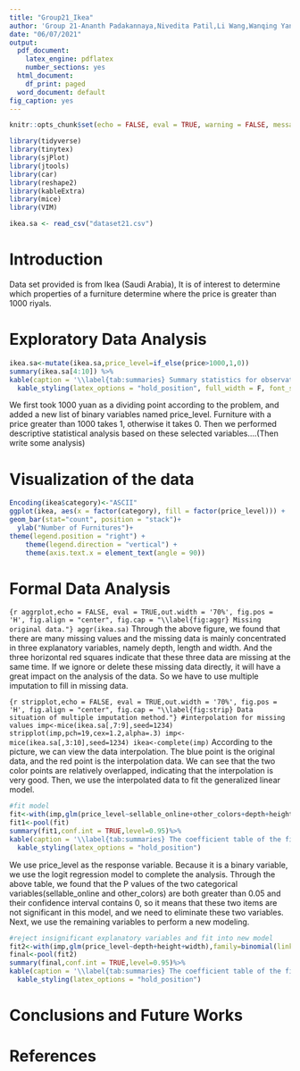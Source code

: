 ---
title: "Group21_Ikea"
author: 'Group 21-Ananth Padakannaya,Nivedita Patil,Li Wang,Wanqing Yang,Boyao Ma'
date: "06/07/2021"
output:
  pdf_document:
    latex_engine: pdflatex
    number_sections: yes
  html_document:
    df_print: paged
  word_document: default
fig_caption: yes
---

```{r setup, include=FALSE}
knitr::opts_chunk$set(echo = FALSE, eval = TRUE, warning = FALSE, message = FALSE, comment = NA)
```

```{r library}
library(tidyverse)
library(tinytex)
library(sjPlot)
library(jtools)
library(car)
library(reshape2)
library(kableExtra)
library(mice)
library(VIM)
```

```{r data, echo = FALSE, eval = TRUE}
ikea.sa <- read_csv("dataset21.csv")
```

# Introduction{#sec:Intro}
Data set provided is from Ikea (Saudi Arabia), It is of interest to determine which properties of a furniture determine where the price is greater than 1000 riyals.

# Exploratory Data Analysis {#sec:EDA}
```{r exploratory,echo = FALSE, eval = TRUE}
ikea.sa<-mutate(ikea.sa,price_level=if_else(price>1000,1,0))
summary(ikea.sa[4:10]) %>%
kable(caption = '\\label{tab:summaries} Summary statistics for observations with chosen variables.') %>%
  kable_styling(latex_options = "hold_position", full_width = F, font_size = 8)
```
We first took 1000 yuan as a dividing point according to the problem, and added a new list of binary variables named price_level. Furniture with a price greater than 1000 takes 1, otherwise it takes 0. Then we performed descriptive statistical analysis based on these selected variables....(Then write some analysis)

# Visualization of the data {#sec:VIS}
```{r histogram,echo = FALSE, eval = TRUE}
Encoding(ikea$category)<-"ASCII"
ggplot(ikea, aes(x = factor(category), fill = factor(price_level))) +
geom_bar(stat="count", position = "stack")+
  ylab("Number of Furnitures")+
theme(legend.position = "right") +
    theme(legend.direction = "vertical") +
    theme(axis.text.x = element_text(angle = 90))
```
# Formal Data Analysis {#sec:FDA}
```{r aggrplot,echo = FALSE, eval = TRUE,out.width = '70%', fig.pos = 'H', fig.align = "center", fig.cap = "\\label{fig:aggr} Missing original data."}
aggr(ikea.sa)
```
Through the above figure, we found that there are many missing values and the missing data is mainly concentrated in three explanatory variables, namely depth, length and width. And the three horizontal red squares indicate that these three data are missing at the same time. If we ignore or delete these missing data directly, it will have a great impact on the analysis of the data. So we have to use multiple imputation to fill in missing data.

```{r stripplot,echo = FALSE, eval = TRUE,out.width = '70%', fig.pos = 'H', fig.align = "center", fig.cap = "\\label{fig:strip} Data situation of multiple imputation method."}
#interpolation for missing values
imp<-mice(ikea.sa[,7:9],seed=1234)
stripplot(imp,pch=19,cex=1.2,alpha=.3)
imp<-mice(ikea.sa[,3:10],seed=1234)
ikea<-complete(imp)
```
According to the picture, we can view the data interpolation. The blue point is the original data, and the red point is the interpolation data. We can see that the two color points are relatively overlapped, indicating that the interpolation is very good. Then, we use the interpolated data to fit the generalized linear model.

```{r glm,echo = FALSE, eval = TRUE}
#fit model
fit<-with(imp,glm(price_level~sellable_online+other_colors+depth+height+width),family=binomial(link="logit"))
fit1<-pool(fit)
summary(fit1,conf.int = TRUE,level=0.95)%>%
kable(caption = '\\label{tab:summaries} The coefficient table of the first model.') %>%
  kable_styling(latex_options = "hold_position")
```
We use price_level as the response variable. Because it is a binary variable, we use the logit regression model to complete the analysis. Through the above table, we found that the P values of the two categorical variables(sellable_online and other_colors) are both greater than 0.05 and their confidence interval contains 0, so it means that these two items are not significant in this model, and we need to eliminate these two variables. Next, we use the remaining variables to perform a new modeling.

```{r,echo = FALSE, eval = TRUE}
#reject insignificant explanatory variables and fit into new model
fit2<-with(imp,glm(price_level~depth+height+width),family=binomial(link="logit"))
final<-pool(fit2)
summary(final,conf.int = TRUE,level=0.95)%>%
kable(caption = '\\label{tab:summaries} The coefficient table of the final model.') %>%
  kable_styling(latex_options = "hold_position")
```

# Conclusions and Future Works
# References

